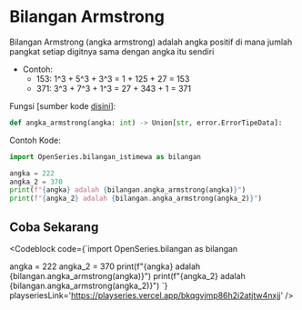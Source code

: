 
# Bilangan Armstrong

Bilangan Armstrong (angka armstrong) adalah angka positif di mana jumlah pangkat setiap digitnya sama dengan angka itu sendiri

-   Contoh:
    -   153: 1^3 + 5^3 + 3^3 = 1 + 125 + 27 = 153
    -   371: 3^3 + 7^3 + 1^3 = 27 + 343 + 1 = 371

Fungsi [sumber kode [disini](https://github.com/bellshade/OpenSeries/blob/8766497be42a76a175a94a84cc5609c94c015c61/OpenSeries/bilangan_istimewa.py#L5)]:

```python
def angka_armstrong(angka: int) -> Union[str, error.ErrorTipeData]:
```

Contoh Kode:

```python
import OpenSeries.bilangan_istimewa as bilangan

angka = 222
angka_2 = 370
print(f"{angka} adalah {bilangan.angka_armstrong(angka)}")
print(f"{angka_2} adalah {bilangan.angka_armstrong(angka_2)}")
```

## Coba Sekarang

<Codeblock code={`import OpenSeries.bilangan as bilangan

angka = 222
angka_2 = 370
print(f"{angka} adalah {bilangan.angka_armstrong(angka)}")
print(f"{angka_2} adalah {bilangan.angka_armstrong(angka_2)}")
`} playseriesLink='https://playseries.vercel.app/bkqgvjmp86h2i2atjtw4nxjj' />
